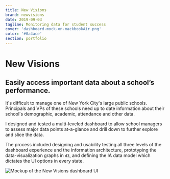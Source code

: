 ```yaml
---
title: New Visions
brand: newvisions
date: 2019-09-03
tagline: Monitoring data for student success
cover: 'dashboard-mock-on-mackbookAir.png'
color: '#0a4ace'
section: portfolio
---
```


# New Visions

<div class="tldr">

  ## Easily access important data about a school’s performance.

  It's difficult to manage one of New York City's large public schools. Principals and VPs of these schools need up to date information about their school's demographic, academic, attendance and other data.

  I designed and tested a multi-leveled dashboard to allow school managers to assess major data points at-a-glance and drill down to further explore and slice the data. 

  The process included designing and usability testing all three levels of the dashboard experience and the information architecture, prototyping the data-visualization graphs in `d3`, and defining the IA data model which dictates the UI options in every state.

<div class="cover-image vertical">

![Mockup of the New Visions dashboard UI](../../images/portfolio/cover/dashboard-mock-on-mackbookAir.png)
</div>

</div>